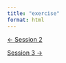 ```yaml
---
title: "exercise"
format: html
---
```


::::: {.d-flex .justify-content-between .border-top .pt-4 .mt-4}
<div>

[← Session 2](page.qmd){.btn .btn-outline-primary}

</div>

<div>

[Session 3 →](../session_03/page.qmd){.btn .btn-outline-primary}

</div>
:::::
